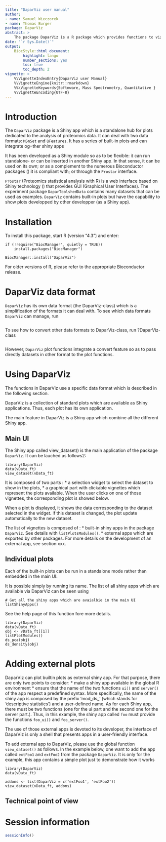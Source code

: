 ```yaml
---
title: "DaparViz user manual"
author: 
- name: Samuel Wieczorek
- name: Thomas Burger
package: DaparViz
abstract: >
    The package DaparViz is a R package which provides functions to vizualize quantitative data from label-free proteomics experiments. It can deal with several data formats such as MSnSet, QFeatures or event simple lists. This document covers the functionalities available in `r BiocStyle::pkg_ver('DaparViz')`.
date: "`r Sys.Date()`"
output:
    BiocStyle::html_document:
        highlight: tango
        number_sections: yes
        toc: true
        toc_depth: 2
vignette: >
    %\VignetteIndexEntry{DaparViz user Manual}
    %\VignetteEngine{knitr::rmarkdown}
    %%\VignetteKeywords{Softmware, Mass Spectrometry, Quantitative }
    %\VignetteEncoding{UTF-8}
---
```


\newcommand{\shellcmd}[1]{\\\indent\indent\texttt{\footnotesize\# #1}}

\newcommand{\Rcmd}[1]{\\\indent\indent\texttt{\footnotesize\# #1}}

\newcommand{\bordurefigure}[1]{\fbox{\includegraphics{#1}}}



# Introduction

The `DaparViz` package is a Shiny app which is a standalone hub for plots
dedicated to the analysis of proteomics data. It can deal with two data 
formats: `MSnSet` and `QFeatures`. It has a series of built-in plots and can
integrate og=ther shiny apps

It has been developed as a Shiny module so as to be flexible: it can run standalone- or can be inserted in another Shiny app.
In that sense, it can be used on its own; or as a complement to the numerous 
Bioconductor packages (\url{https://www.bioconductor.org/}) it is compliant with; or through the `Prostar` interface.

`Prostar` (Proteomics statistical analysis with R) is a 
web interface based on Shiny technology (\url{http://shiny.rstudio.com/}) that provides GUI (Graphical User Interfaces).
The experiment package `DaparToolshedData` contains many datasets that can be used as examples.
`DaparViz` contains built-in plots but have the capability to show plots developped by other developper (as a Shiny app).


# Installation

To install this package, start R (version "4.3") and enter:

```
if (!require("BiocManager", quietly = TRUE))
    install.packages("BiocManager")

BiocManager::install("DaparViz")
```

For older versions of R, please refer to the appropriate Bioconductor release.



# DaparViz data format

`DaparViz` has its own data format (the DaparViz-class) which is a 
simplification of the formats it can deal with. 
To see which data formats `DaparViz` can manage, run 

```

```

To see how to convert other data formats to DaparViz-class, run ?DaparViz-class
```

```

However, `DaparViz` plot functions integrate a convert feature so as to pass
directly datasets in other format to the plot functions.



# Using DaparViz

The functions in DaparViz use a specific data format which is described in the following section.

DaparViz is a collection of standard plots which are available as Shiny applications. Thus, each plot has its own application.

The main feature in DaparViz is a Shiny app which combine all the different Shiny app.

## Main UI

The Shiny app called view_dataset() is the main application of the package
`DaparViz`. It can be lauched as follows2:


```
library(DaparViz)
data(vData_ft)
view_dataset(vData_ft)
```

It is composed of two parts :
* a selection widget to select the dataset to show in the plots,
* a graphical part with clickable vignettes which represent the plots 
available. When the user clicks on one of those vignettes, the corresponding plot is showed below.

When a plot is displayed, it shows the data corresponding to the dataset selected in the widget. If this dataset is changed, the plot update automatically to the new dataset.


The list of vignettes is composed of :
* built-in shiny apps in the package `DaparViz`. See details with `listPlotsModules()`.
* external apps which are exported by other packages. For more details on the
development of an external app, see section xxx.






## Individual plots

Each of the built-in plots can be run in a standalone mode rather than embedded in the main UI.

It is possible simply by running its name. The list of all shiny apps which are 
available via DaparViz can be seen using

```
# Get all the shiny apps which are avaialbie in the main UI
listShinyApps()
```
See the help page of this function fore more details.


```
library(DaparViz)
data(vData_ft)
obj <- vData_ft[[1]]
listPlotModules()
ds_pca(obj)
ds_density(obj)

```

# Adding external plots

DaparViz can plot builtin plots as external shiny app. For that purpose, there are 
only two points to consider:
* make a shiny app available in the global R environment
* ensure that the name of the two functions `ui()` and `server()` of the app 
respect a predefined syntax. More specifically, the name of the shiny app is 
composed by the prefix 'mod_ds_' (which stands for 'descriptive statistics') and 
a user-defined name. As for each Shiny app, there must be two functions (one 
for the ui part and the second one for the server part.).
Thus, in this example, the shiny app called `foo` must provide the functions 
`foo_ui()` and `foo_server()`. 


The use of those external apps is devoted to its developer, the interface of 
DaparViz is only a shell that presents apps in a user-friendly interface.

To add external app to DaparViz, please use the global function `view_dataset()`
as follows. In the example below, one want to add the app called `extFoo1` and `extFoo2`
from the package `DaparViz`. It is only for the example, this app contains a 
simple plot just to demonstrate how it works

```
library(DaparViz)
data(vData_ft)

addons <- list(DaparViz = c('extFoo1', 'extFoo2'))
view_dataset(vData_ft, addons)
```

## Technical point of view



# Session information

```r
sessionInfo()
```
